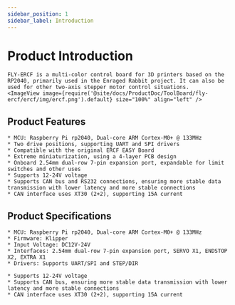 ```yaml
---
sidebar_position: 1
sidebar_label: Introduction
---
```





# Product Introduction

    FLY-ERCF is a multi-color control board for 3D printers based on the RP2040, primarily used in the Enraged Rabbit project. It can also be used for other two-axis stepper motor control situations.
    <ImageView image={require('@site/docs/ProductDoc/ToolBoard/fly-ercf/ercf/img/ercf.png').default} size="100%" align="left" />

## Product Features

    * MCU: Raspberry Pi rp2040, Dual-core ARM Cortex-M0+ @ 133MHz
    * Two drive positions, supporting UART and SPI drivers
    * Compatible with the original ERCF EASY Board
    * Extreme miniaturization, using a 4-layer PCB design
    * Onboard 2.54mm dual-row 7-pin expansion port, expandable for limit switches and other uses
    * Supports 12-24V voltage
    * Supports CAN bus and RS232 connections, ensuring more stable data transmission with lower latency and more stable connections
    * CAN interface uses XT30 (2+2), supporting 15A current

## Product Specifications

    * MCU: Raspberry Pi rp2040, Dual-core ARM Cortex-M0+ @ 133MHz
    * Firmware: Klipper
    * Input Voltage: DC12V-24V
    * Interfaces: 2.54mm dual-row 7-pin expansion port, SERVO X1, ENDSTOP X2, EXTRA X1
    * Drivers: Supports UART/SPI and STEP/DIR

    * Supports 12-24V voltage
    * Supports CAN bus, ensuring more stable data transmission with lower latency and more stable connections
    * CAN interface uses XT30 (2+2), supporting 15A current